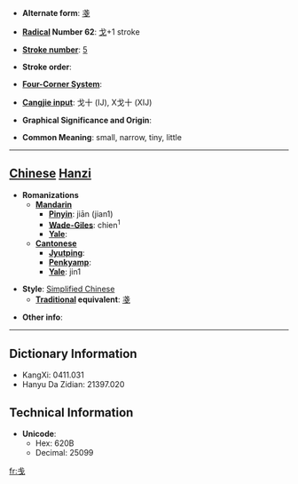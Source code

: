 * '''Alternate form''': [[戔]]

* '''[[Wiktionary:Chinese radical index| Radical]] Number 62''': [[Wiktionary:Chinese radical index 戈|戈]]+1 stroke

* '''[[Wiktionary:Chinese total strokes index|Stroke number]]''': [[Wiktionary:Chinese total strokes index 5|5]]

* '''Stroke order''': 

* '''[[Wiktionary:Chinese four corner index|Four-Corner System]]''': 

* '''[[Wiktionary:Chinese Cangjie index|Cangjie input]]''': 戈十 (IJ), X戈十 (XIJ)

* '''Graphical Significance and Origin''': 

* '''Common Meaning''': small, narrow, tiny, little

----

== [[Chinese]] [[Hanzi]] ==

* '''Romanizations'''
** '''[[Mandarin]]'''
*** '''[[Pinyin]]''': jiān (jian1)
*** '''[[Wade-Giles]]''': chien<sup>1</sup>
*** '''[[Yale]]''': 
** '''[[Cantonese]]'''
*** '''[[Jyutping]]''':
*** '''[[Penkyamp]]''': 
*** '''[[Yale]]''': jin1

* '''Style''': [[Simplified Chinese]] 
** '''[[Traditional Chinese|Traditional]] equivalent''': [[戔]]

* '''Other info''': 

----

== Dictionary Information ==

* KangXi: 0411.031
* Hanyu Da Zidian: 21397.020

== Technical Information ==

* '''Unicode''':
** Hex: 620B
** Decimal: 25099

[[fr:戋]]